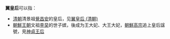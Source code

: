 '''翼皇后'''可以指：
*[[清朝|清朝]]清景祖[[覺昌安|覺昌安]]的皇后，见[[翼皇后_(清朝)|翼皇后 (清朝)]]
*[[朝鮮王朝|朝鮮王朝]]文祖[[孝明世子|李旲]]的世子嫔，後成为王大妃、大王大妃，[[朝鮮高宗|朝鮮高宗]]追上皇后諡號，見[[神貞王后|神貞王后]]
{{消歧义|cat=三字封号消歧义|后}}